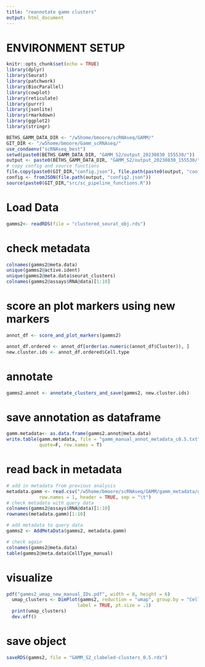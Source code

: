 ```yaml
---
title: "reannotate gamm clusters"
output: html_document
---
```


# ENVIRONMENT SETUP

```r
knitr::opts_chunk$set(echo = TRUE)
library(dplyr)
library(Seurat)
library(patchwork)
library(BiocParallel)
library(cowplot)
library(reticulate)
library(purrr)
library(jsonlite)
library(rmarkdown)
library(ggplot2)
library(stringr)

BETHS_GAMM_DATA_DIR <- "/w5home/bmoore/scRNAseq/GAMM/"
GIT_DIR <- "/w5home/bmoore/Gamm_scRNAseq/"
use_condaenv("scRNAseq_best")
setwd(paste0(BETHS_GAMM_DATA_DIR, "GAMM_S2/output_20230830_155530/"))
output <- paste0(BETHS_GAMM_DATA_DIR, "GAMM_S2/output_20230830_155530/")
# copy config and source functions
file.copy(paste0(GIT_DIR,"config.json"), file.path(paste0(output, "config.json")))
config <- fromJSON(file.path(output, "config2.json"))
source(paste0(GIT_DIR,"src/sc_pipeline_functions.R"))
```
# Load Data
```r
gamms2<- readRDS(file = "clustered_seurat_obj.rds")
```
# check metadata
```r
colnames(gamms2@meta.data)
unique(gamms2@active.ident)
unique(gamms2@meta.data$seurat_clusters)
colnames(gamms2@assays$RNA@data)[1:10]
```

# score an plot markers using new markers
```r
annot_df <- score_and_plot_markers(gamms2)
```

```r

annot_df.ordered <- annot_df[order(as.numeric(annot_df$Cluster)), ]
new.cluster.ids <- annot_df.ordered$Cell.type

```
# annotate
```r
gamms2.annot <- annotate_clusters_and_save(gamms2, new.cluster.ids)
```
# save annotation as dataframe
```r
gamm.metadata<- as.data.frame(gamms2.annot@meta.data)
write.table(gamm.metadata, file = "gamm_manual_annot_metadata_c0.5.txt", sep="\t", 
            quote=F, row.names = T)
```

# read back in metadata
```r
# add in metadata from previous analysis
metadata.gamm <- read.csv("/w5home/bmoore/scRNAseq/GAMM/gamm_metadata/gammS2_manual_annot_metadata_c0.5.txt", 
            row.names = 1, header = TRUE, sep = "\t")
# check metadata with query data
colnames(gamms2@assays$RNA@data)[1:10]
rownames(metadata.gamm)[1:10]

# add metadata to query data
gamms2 <- AddMetaData(gamms2, metadata.gamm)

# check again
colnames(gamms2@meta.data)
table(gamms2@meta.data$CellType_manual)
```
# visualize
```r
pdf("gamms2_umap_new_manual_IDs.pdf", width = 8, height = 6)
  umap_clusters <- DimPlot(gamms2, reduction = "umap", group.by = "CellType_manual", 
                          label = TRUE, pt.size = .1)
  print(umap_clusters)
  dev.off()
```
# save object
```r
saveRDS(gamms2, file = "GAMM_S2_clabeled-clusters_0.5.rds")
```
